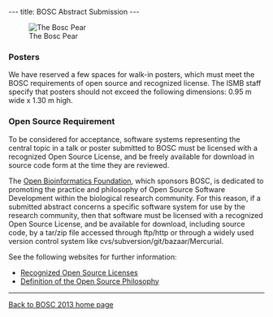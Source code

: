 ---
title: BOSC Abstract Submission
---

[[Image:Pear.png|left|The Bosc Pear]]
=== Posters ===
We have reserved a few spaces for walk-in posters, which must meet the BOSC requirements of open source and recognized license. The ISMB staff specify that posters should not exceed the following dimensions: 0.95 m wide x 1.30 m high.

=== Open Source Requirement ===
To be considered for acceptance, software systems representing the central topic in a talk or poster submitted to BOSC must be licensed with a recognized Open Source License, and be freely available for download in source code form at the time they are reviewed.

The [[OBF|Open Bioinformatics Foundation]], which sponsors BOSC, is dedicated to promoting the practice and philosophy of Open Source Software Development within the biological research community. For this reason, if a submitted abstract concerns a specific software system for use by the research community, then that software must be licensed with a recognized Open Source License, and be available for download, including source code, by a tar/zip file accessed through ftp/http or through a widely used version control system like cvs/subversion/git/bazaar/Mercurial.

See the following websites for further information:
* [http://www.opensource.org/licenses/ Recognized Open Source Licenses]
* [http://www.opensource.org/docs/definition.php Definition of the Open Source Philosophy]


----
[[BOSC_2013|Back to BOSC 2013 home page]]